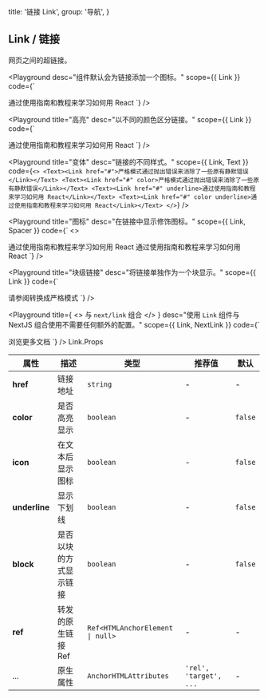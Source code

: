 
  title: '链接 Link',
  group: '导航',
}

## Link / 链接

网页之间的超链接。

<Playground
  desc="组件默认会为链接添加一个图标。"
  scope={{ Link }}
  code={`
<Link href="#">通过使用指南和教程来学习如何用 React</Link>
`}
/>

<Playground
  title="高亮"
  desc="以不同的颜色区分链接。"
  scope={{ Link }}
  code={`
<Link href="#" color>通过使用指南和教程来学习如何用 React</Link>
`}
/>

<Playground
  title="变体"
  desc="链接的不同样式。"
  scope={{ Link, Text }}
  code={`
<>
  <Text><Link href="#">严格模式通过抛出错误来消除了一些原有静默错误</Link></Text>
  <Text><Link href="#" color>严格模式通过抛出错误来消除了一些原有静默错误</Link></Text>
  <Text><Link href="#" underline>通过使用指南和教程来学习如何用 React</Link></Text>
  <Text><Link href="#" color underline>通过使用指南和教程来学习如何用 React</Link></Text>
</>
`}
/>

<Playground
  title="图标"
  desc="在链接中显示修饰图标。"
  scope={{ Link, Spacer }}
  code={`
<>
  <Link href="#" icon>通过使用指南和教程来学习如何用 React</Link>
  <Spacer y={.5} />
  <Link href="#" icon color>通过使用指南和教程来学习如何用 React</Link>
</>
`}
/>

<Playground
  title="块级链接"
  desc="将链接单独作为一个块显示。"
  scope={{ Link }}
  code={`
<Link href="#" block>请参阅转换成严格模式</Link>
`}
/>

<Playground
  title={
    <>
      与&nbsp;<Code>next/link</Code>&nbsp;组合
    </>
  }
  desc="使用 `Link` 组件与 NextJS 组合使用不需要任何额外的配置。"
  scope={{ Link, NextLink }}
  code={`
<NextLink href="/zh-cn/components/button">
  <Link block>浏览更多文档</Link>
</NextLink>
`}
/>

<Attributes edit="/pages/zh-cn/components/link.mdx">
<Attributes.Title>Link.Props</Attributes.Title>

| 属性          | 描述                   | 类型                                            | 推荐值                 | 默认    |
| ------------- | ---------------------- | ----------------------------------------------- | ---------------------- | ------- |
| **href**      | 链接地址               | `string`                                        | -                      | -       |
| **color**     | 是否高亮显示           | `boolean`                                       | -                      | `false` |
| **icon**      | 在文本后显示图标       | `boolean`                                       | -                      | `false` |
| **underline** | 显示下划线             | `boolean`                                       | -                      | `false` |
| **block**     | 是否以块的方式显示链接 | `boolean`                                       | -                      | `false` |
| **ref**       | 转发的原生链接 Ref     | <Code>Ref<HTMLAnchorElement &#124; null></Code> | -                      | -       |
| ...           | 原生属性               | `AnchorHTMLAttributes`                          | `'rel', 'target', ...` | -       |

</Attributes>

